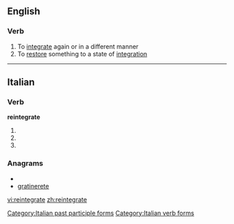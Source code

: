==English==

===Verb===
{{en-verb|reintegrat|ing}}

# To [[integrate]] again or in a different manner
# To [[restore]] something to a state of [[integration]]

----

==Italian==

===Verb===
'''reintegrate'''

# {{form of|[[second-person|Second-person]] [[plural]] [[present tense]]|reintegrare|lang=Italian}}
# {{form of|Second-person plural [[imperative]]|reintegrare|lang=Italian}}
# {{form of|[[feminine|Feminine]] plural|reintegrato}}

===Anagrams===
* {{alphagram|aeeeginrrtt}}
* [[gratinerete#Italian|gratinerete]]

[[Category:Italian past participle forms]]
[[Category:Italian verb forms]]

[[vi:reintegrate]]
[[zh:reintegrate]]